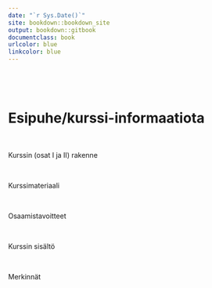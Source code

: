 ```yaml
---
date: "`r Sys.Date()`"
site: bookdown::bookdown_site
output: bookdown::gitbook
documentclass: book
urlcolor: blue
linkcolor: blue
---
```


#  {.unnumbered}

```{=html}
<!-- HUOM. 
* Lukujen numerointi: number_section: true tai false 
-->
```

<!-- Use JavaScript to Disable Right-Click -->

```{=html}
<script>
document.addEventListener('contextmenu', event => event.preventDefault());
</script>
```

<!-- Custom JavaScript for toggling code visibility -->

```{=html}
<script>
function toggleCode(id) {
  var x = document.getElementById(id);
  if (x.style.display === "none") {
    x.style.display = "block";
  } else {
    x.style.display = "none";
  }
}
</script>
```

```{=html}
<!-- Visibility selections. display: none;? 
  <style>

/* Initially hide elements */
.marginnotevideo {
  display: none;
}

.marginnote {
  display: none;
}

  </style>
-->
```

 

# Esipuhe/kurssi-informaatiota {.unnumbered}

 

<a class="toggle-link" onclick="toggleCode('rakenne')">Kurssin (osat I ja II) rakenne</a>

::: {#rakenne style="display:none;"}
 

Tilastotiede ja data -kurssi koostuu kahdesta erillisestä osasta, jotka tarjoavat opiskelijalle työkaluja tieteen ja tutkimuksen ymmärtämiseen tilastotieteen näkökulmasta käsin. Lisäksi kurssi pyrkii antamaan, varsinkin alkuosaltaan, melko ei-matemaattisen johdannon tilastotieteen keskeisiin ideoihin ja perusteisiin.

-   **Osa I** (2op): Ensimmäinen osa toimii johdantokurssina tieteen ja tutkimuksen tekoon esittelemällä keskeisiä käsitteitä, käytäntöjä ja termejä, joita kvantitatiivisessa/määrällisessä tutkimuksessa tilastotieteen ja sen menetelmien osalta tarvitaan (ks. osaamistavoitteet alla).

    -   Tarkoituksena on yleisellä tasolla johdatella tilastotieteen ja aineistojen (datan) maailmaan sekä pohtia myös näiden laajempaa merkitystä tieteellisen tutkimuksen hyvin keskeisinä osina.

    -   Kurssin ensimmäisen osan lopuksi järjestetään tentti, joka arvioidaan hyväksytty/hylätty asteikolla.

-   **Osa II** (4op): Kurssin toisessa osassa syvennytään ensimmäisen osan teemoihin tarkastelemalla erityisesti tilastollisten menetelmien roolia tutkimuksessa.

    -   Tarkoituksena on luoda pohja tosielämän satunnaisilmiöiden tutkimukselle tilastotieteen ja tilastollisten menetelmien keinoin.

    -   Harjoitustehtävien tavoite on totuttaa opiskelija erityisesti matematiikan ja tilastotieteen opinnoissa yleiseen viikottaisten harjoitustehtävien tekemisen käytäntöön.

    -   Kurssin toisen osan lopuksi järjestetään tentti, joka arvioidaan 0-5 arviointiasteikolla.

Kurssilla vältetään kovin teknistä matemaattista esitystapaa, mutta erityisesti Osassa II, tarvittavissa määrin, tullaan kuitenkin käyttämään tilastotieteen perusopinnoissa käytettäviä matemaattisia merkintöjä ja määritelmiä.

-   Esim. todennäköisyyslaskennan ja tilastollisen päättelyn perusteita ei käydä vielä riittävällä matemaattisella tarkkuudella lävitse, vaan nämä tarkastelut jäävät tätä kurssia seuraavien kurssien **TILM3553 Todennäköisyyslaskennan peruskurssi** (<https://opas.peppi.utu.fi/fi/opintojakso/TILM3553/1734?period=2022-2024)> tai **TILM3568 Todennäköisyyslaskenta sivuaineopiskelijoille** (<https://opas.peppi.utu.fi/fi/opintojakso/TILM3568/3385?period=2%20022-2024)> sekä **TILM3555 Tilastollisen päättelyn peruskurssi** (<https://opas.peppi.utu.fi/fi/opintojakso/TILM3555/1731?period=2022-2024)> asiaksi. Nämä kurssit, yhdessä alkuvaiheen pakollisten matematiikan kurssien lisäksi, muodostavat siis tämän kurssin kanssa lähtökohdan tilastotieteen opinnoille (Turun yliopistossa).
:::

 

<a class="toggle-link" onclick="toggleCode('kurssimateriaali')">Kurssimateriaali</a>

::: {#kurssimateriaali style="display:none;"}
 

Luennot eivät suoraan perustu yhteen kirjaan tai lähteeseen. Käytettyjä lähdemateriaaleja luetellaan alapuolella oheislukemiston myötä.

Oheislukemistoa (sopivilta osin):

-   Alho, J., Arjas, E., Läärä, E., ja P. Pere (2023). Tilastotieteen sanasto. Suomen Tilastoseuran julkaisuja, no. 8 2. laitos. Suomen Tilastoseura. Helsinki.

    -   Ks. myös alapuolella linkki sanaston verkkoversioon.

-   Holopainen, M. ja P. Pulkkinen (2008). Tilastolliset menetelmät. Sanoma Pro Oy.

-   Mellin, I. (2004). Johdatus tilastotieteeseen: Tilastotieteen johdantokurssi (1. kirja). Yliopistopaino, Helsingin yliopisto.

-   Mellin, I. (2000). Johdatus tilastotieteeseen: Tilastotieteen jatkokurssi (2. kirja). Yliopistopaino, Helsingin yliopisto.

-   Mellin, I. (2006). Tilastolliset menetelmät. Luentomoniste, Aalto yliopisto (TKK).

-   Pesonen, M. (2017). Kurssimateriaali kurssille Aineistonhankinta ja tutkimusasetelmat, Turun yliopisto.

-   Silver, N. (2014). Signaali ja kohina: Miksi monet ennusteet epäonnistuvat mutta jotkin eivät? Terra Cognita. (Suomentanut Kimmo Pietiläinen)

    -   Englanninkielinen teos: Silver, N. (2015). The Signal and the Noise: Why So Many Predictions Fail--but Some Don't. Penguin Books; Illustrated edition

-   Spiegelhalter, D. (2020). The Art of Statistics. Learning from Data. Penguin Books Ltd.

-   Sund, R. (2003). Tilastotiede käytännön tutkimuksessa -kurssi. Helsingin yliopisto.

 

Näiden lisäksi materiaalissa viitataan seuraaviin artikkeleihin ja kirjoihin täydentävänä materiaalina:

-   Box, G. E. P. (1976). Science and Statistics. Journal of the American Statistical Association, 71(356), 791–799.
-   Haaparanta, L., ja I. Niiniluoto (2016). Johdatus Tieteelliseen Ajatteluun. Gaudeamus.
-   Hamermesh, D.S. (2007). Replication in economics. *Canadian Journal of Economics/Revue canadienne d' economique* 40 (3), 715--733.
-   Friendly, M., ja D. Meyer (2015). *Discrete Data Analysis with R. Visualization and Modeling Techniques for Categorical and Count Data.* Chapman & Hall/CRC.
-   Marks, H. (2020). Mastering the Market Cycle. Getting the Odds on Your Side. Nicholas Brealey Publishing (paperback).
-   Pahkinen, E. ja R. Lehtonen (1989). Otanta-asetelmat ja tilastollinen analyysi. Gaudeamus, Helsinki.
-   Pahkinen, E. ja R. Lehtonen (2004). Practical Methods for Design and Analysis of Complex Surveys. 2. painos, Wiley.
-   Taleb, N. N. (2007). The Black Swan: The Impact of the Highly Improbable. Random House. <!-- – Tämä teos käsittelee mustia joutsenia eli epätodennäköisiä mutta vaikutuksiltaan suuria tapahtumia 1. -->
-   Taleb, N. N. (2012). Antifragile: Things That Gain from Disorder. Random House. <!-- – Tässä Taleb esittelee käsitteen "antifragiliteetti", eli kyvyn hyötyä epävarmuudesta ja stressistä --> <!-- -  Spiegelhalter, D. (2024). The Art of Uncertainty. How to Navigate Chance, Ignorance, Risk
        and Luck. Penguin Books Ltd. -->
-   Vartia, Y. (1989). Tilastotieteen perusteet. Yliopistopaino, Helsinki. II painos.

 

Muita taustamateriaaleja

-   Tilastokeskuksen tilastokoulu (<https://tilastokoulu.stat.fi/verkkokoulu_v2.xql?course_id=tkoulu_tilaj&lesson_id=1&subject_id=0&page_type=sisalto)>

-   Tilastotieteen sanasto suomi-englanti-suomi hakukone. Juha Alho, Elja Arjas, Juha Karvanen, Lasse Leskelä, Esa Läärä ja Pekka Pere (2025). Tilastotieteen sanasto. Verkkoversio 8.6.2025. Suomen Tilastoseura. <https://sanasto.tilastoseura.fi/.>

 

Suuret kiitokset VTM Visa Kuntzelle, VTM Emil Lehdelle ja filosofian ylioppilas Roni Karjanlahdelle kommenteista ja avusta materiaalin työstämisessä. Kaikki jäljelle jääneet painovirheet ovat materiaalin kokoajien.
:::

 

<a class="toggle-link" onclick="toggleCode('osaamistavoitteet')">Osaamistavoitteet</a>

::: {#osaamistavoitteet style="display:none;"}
 

Kurssin materiaali on koostettu em. lähteistä ja pyrkii paikoin pelkistettyyn esitysmuotoon mutta kuitenkin niin että materiaalin opiskelemalla kurssien osaamistavoitteet täyttyvät kokonaisuudessaan.

Osaamistavoitteet on listattu Turun yliopiston opinto-oppaassa matematiikan ja tilastotieteen laitoksen opintotarjonnasta kurssikuvauksien alta **Osa I** (<https://opas.peppi.utu.fi/fi/opintojakso/TILM3712/102471?period=2024-2027)> ja **Osa II** (<https://opas.peppi.utu.fi/fi/opintojakso/TILM3713/102472?period=2024-2027)> ja ne löytyvät alta vielä laajemmin.

 

**Osa I**: Opintojakson suoritettuaan opiskelija

-   on saanut kokonaiskuvan tilastotieteestä ja sen perusteista

-   on sisäistänyt tilastotieteen keskeisiä käsitteitä ja osaa niiden avulla tarkastella kriittisesti tieteellisiä tutkimuksia

-   pystyy erottamaan edustavan otoksen ja näytteen

-   tuntee tilastotieteen keskeiset perustunnusluvut

 

**Osa II**: Opintojakson suoritettuaan opiskelija on täydentänyt osassa I opittuja tilastotieteen perustietoja mm. seuraavilta osin

-   osaa hahmottaa tilastotieteen roolin omana tieteenalana ja eri sovellusalueiden yhteydessä

-   tunnistaa erilaiset tutkimusasetelmat ja aineistotyypit

-   ymmärtää otannan ja otantateorian perusteet

-   hahmottaa tilastollisen riippuvuuden, korrelaation ja yksinkertaisen lineaarisen regressiomallin idean

-   ymmärtää tilastollisen ennustaminen perusajatukset
:::

 

<a class="toggle-link" onclick="toggleCode('sisalto')">Kurssin sisältö</a>

::: {#sisalto style="display:none;"}
 

Kurssin osien I ja II sisältöjä on listattu opinto-oppaassa ja laajemmin alla. Tämä listaus toimii hyvänä luettelona kurssin keskeisistä teemoista.

**Osa I**

-   Tieteellinen tieto, tilastot ja arkitieto yhteiskunnassa

-   Tilastotiede tieteenalana ja sen suhde lähitieteisiin, kuten datatieteeseen (data science)

-   Sattuma ja satunnaisuus tilastotieteessä

-   Tilastolliset aineistot (data), niiden kerääminen ja mittaaminen

-   Tilastollinen riippuvuus ja korrelaatio

 

**Osa 2**

-   Tilastolliset mallit ja jakaumat

-   Otantamenetelmien perusteet

-   Tilastollisen päättelyn perusteita

-   Regressioanalyysin perusteet

-   Tilastotieteen rooli uuden tieteellisen tiedon tuottamisessa

-   Aineisto- ja tutkimustyypit ja koeasetelmat tilastotieteessä

-   Tilastotieteen sovellusten ja sovellusalueiden esittelyä
:::

 

<a class="toggle-link" onclick="toggleCode('merkinnat')">Merkinnät</a>

::::: {#merkinnat style="display:none;"}
```{=html}
<!-- On this course, we follow the following notational selections: 

- We will use the same notation for random quantities and their realized values. The context should make the difference clear.

- In matrix calculations, vectors are interpreted as column vectors and we might also denote, for example, $y=\left[y_{1}\text{ }\cdots\text{ }y_{T}\right]^{\prime}$, where the superscripted comma denotes transpose of a vector (or elsewhere also of a matrix).
-->
```

Huomaa, että tässä materiaalissa käytetään desimaalipistettä desimaalipilkun asemasta. Tämä on tarkalleen ottaen suomenkielen sääntöjen vastaista (sen yleistymisestä huolimatta), mutta tekstissä, johon liittyy matemaattista kielenkäyttöä, tämä kv. käytäntö käyttää desimaalipistettä on selvempi.

Materiaalin seassa on eritelty väärikoodatuin tietolaatikoin erinäisiä tärkeitä tilastotieteellisiä konsepteja ja termejä sekä esimerkkejä tilastotieteen sovelluksista. Näistä ensin mainitut löytyvät Deltan violeteista laatikoista ja jälkimmäiset Statistikan oransseista.

-   Toim. Huom. värit eivät täysin alkuperäisten värien kanssa yhteneväisiä.

Alla esimerkkilaatikot.

::: defblock
**Konsepti tai termi**

Konseptin tai termin löyhä määritelmä.
:::

::: eblock
**Esimerkki**

Aihetta koskeva esimerkki.
:::

   
:::::


